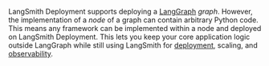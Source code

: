 LangSmith Deployment supports deploying a [LangGraph](/oss/langgraph/overview) _graph_. However, the implementation of a _node_ of a graph can contain arbitrary Python code. This means any framework can be implemented within a node and deployed on LangSmith Deployment. This lets you keep your core application logic outside LangGraph while still using LangSmith for [deployment](/langsmith/deployments), scaling, and [observability](/langsmith/observability).
